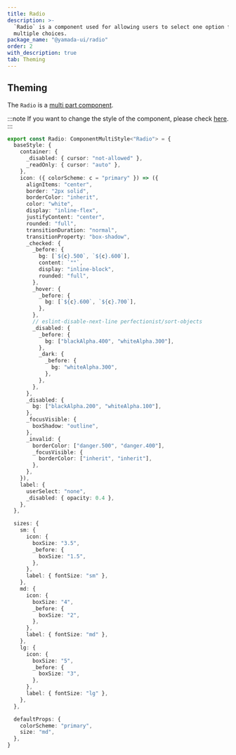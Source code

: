 ```yaml
---
title: Radio
description: >-
  `Radio` is a component used for allowing users to select one option from
  multiple choices.
package_name: "@yamada-ui/radio"
order: 2
with_description: true
tab: Theming
---
```


## Theming

The `Radio` is a [multi part component](/styled-system/theming/component-styles#multi-part-components).

:::note
If you want to change the style of the component, please check [here](/styled-system/theming/customize-theme#changing-the-style-of-components).
:::

```ts
export const Radio: ComponentMultiStyle<"Radio"> = {
  baseStyle: {
    container: {
      _disabled: { cursor: "not-allowed" },
      _readOnly: { cursor: "auto" },
    },
    icon: ({ colorScheme: c = "primary" }) => ({
      alignItems: "center",
      border: "2px solid",
      borderColor: "inherit",
      color: "white",
      display: "inline-flex",
      justifyContent: "center",
      rounded: "full",
      transitionDuration: "normal",
      transitionProperty: "box-shadow",
      _checked: {
        _before: {
          bg: [`${c}.500`, `${c}.600`],
          content: `""`,
          display: "inline-block",
          rounded: "full",
        },
        _hover: {
          _before: {
            bg: [`${c}.600`, `${c}.700`],
          },
        },
        // eslint-disable-next-line perfectionist/sort-objects
        _disabled: {
          _before: {
            bg: ["blackAlpha.400", "whiteAlpha.300"],
          },
          _dark: {
            _before: {
              bg: "whiteAlpha.300",
            },
          },
        },
      },
      _disabled: {
        bg: ["blackAlpha.200", "whiteAlpha.100"],
      },
      _focusVisible: {
        boxShadow: "outline",
      },
      _invalid: {
        borderColor: ["danger.500", "danger.400"],
        _focusVisible: {
          borderColor: ["inherit", "inherit"],
        },
      },
    }),
    label: {
      userSelect: "none",
      _disabled: { opacity: 0.4 },
    },
  },

  sizes: {
    sm: {
      icon: {
        boxSize: "3.5",
        _before: {
          boxSize: "1.5",
        },
      },
      label: { fontSize: "sm" },
    },
    md: {
      icon: {
        boxSize: "4",
        _before: {
          boxSize: "2",
        },
      },
      label: { fontSize: "md" },
    },
    lg: {
      icon: {
        boxSize: "5",
        _before: {
          boxSize: "3",
        },
      },
      label: { fontSize: "lg" },
    },
  },

  defaultProps: {
    colorScheme: "primary",
    size: "md",
  },
}
```
